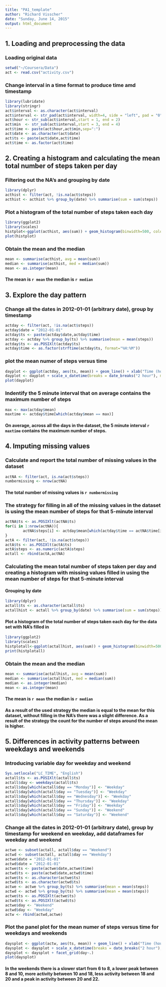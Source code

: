 ```yaml
---
title: "PA1_template"
author: "Richard Visscher"
date: "Sunday, June 14, 2015"
output: html_document
---
```


## 1. Loading and preprocessing the data

### Loading original data
```r
setwd("~/Coursera/Data")
act <- read.csv("activity.csv")
```

### Change interval in a time format to produce time amd timestamp
```r
library(lubridate)
library(stringr)
act$interval <- as.character(act$interval)
act$interval <- str_pad(act$interval, width=4, side = "left", pad = "0")
act$hour <- str_sub(act$interval,start = 1, end = 2)
act$min  <- str_sub(act$interval,start = 3, end = 4)
act$time <- paste(act$hour,act$min,sep=":")
act$date <- as.character(act$date)
act$ts <- paste(act$date,act$time)
act$time <- as.factor(act$time)
```



## 2. Creating a histogram and calculating the  mean total number of steps taken per day

### Filtering out the NA's and grouping by date
```r
library(dplyr)
acthist <- filter(act, !is.na(act$steps))
acthist <- acthist %>% group_by(date) %>% summarise(sum = sum(steps))
```

### Plot a histogram of the total number of steps taken each day
```r
library(ggplot2)
library(scales)
histplot<-ggplot(acthist, aes(sum)) + geom_histogram(binwidth=500, colour="black", fill="white") + xlab("Total number of steps taken per day") + ylab("Count")
plot(histplot)
```

### Obtain the mean and the median
```r
mean <- summarise(acthist, avg = mean(sum))
median <- summarise(acthist, med = median(sum))
mean <- as.integer(mean)
```
#### The mean is `r mean` the median is `r median`



## 3. Explore the day pattern

### Change all the dates in 2012-01-01 (arbitrary date), group by timestamp 
```r
actday <- filter(act, !is.na(act$steps))
actday$date = "2012-01-01"
actday$ts <- paste(actday$date,actday$time)
actday <- actday %>% group_by(ts) %>% summarise(mean = mean(steps))
actday$ts <- as.POSIXlt(actday$ts)
actday$time <- as.factor(strftime(actday$ts, format="%H:%M"))
```
### plot the mean numer of steps versus time
```r
dayplot <- ggplot(actday, aes(ts, mean)) + geom_line() + xlab("Time (hours)") + ylab("Mean number of steps")
dayplot <- dayplot + scale_x_datetime(breaks = date_breaks("2 hour"), minor_breaks=date_breaks("1 hour"), labels=date_format("%H"))
plot(dayplot)
```

### Indentify the 5 minute interval that on average contains the maximum number of steps
```r
max <- max(actday$mean)
maxtime <- actday$time[which(actday$mean == max)]  
```
####  On average, across all the days in the dataset, the 5 minute interval `r maxtime` contains the maximum number of steps.



## 4. Imputing missing values

### Calculate and report the total number of missing values in the dataset 
```r
actNA <- filter(act, is.na(act$steps))
numbermissing <- nrow(actNA)
```
#### The total number of missing values is `r numbermissing`

### The strategy for filling in all of the missing values in the dataset is using the mean number of steps for that 5-minute interval
```r
actNA$ts <- as.POSIXlt(actNA$ts)
for(i in 1:nrow(actNA)){ 
        actNA$steps[i] <- actday$mean[which(actday$time == actNA$time[i])]
} 
actA <- filter(act, !is.na(act$steps))
actA$ts <- as.POSIXlt(actA$ts)
actA$steps <- as.numeric(actA$steps)
actall <- rbind(actA,actNA)
```
### Calculating the  mean total number of steps taken per day and creating a histogram with missing values filled in using the mean number of steps for that 5-minute interval

#### Grouping by date
```r
library(dplyr)
actall$ts <- as.character(actall$ts)
actallhist <- actall %>% group_by(date) %>% summarise(sum = sum(steps))
```
#### Plot a histogram of the total number of steps taken each day for the data set with NA's filled in
```r
library(ggplot2)
library(scales)
histplotall<-ggplot(actallhist, aes(sum)) + geom_histogram(binwidth=500, colour="black", fill="white") + xlab("Total number of steps taken per day") + ylab("Count")
print(histplotall)
```

### Obtain the mean and the median
```r
mean <- summarise(actallhist, avg = mean(sum))
median <- summarise(actallhist, med = median(sum))
median <- as.integer(median)
mean <- as.integer(mean)
```
#### The mean is `r mean` the median is `r median`
#### As a result of the used strategy the median is equal to the mean for this dataset, without filling in the NA's there was a slight difference. As a result of the strategy the count for the number of steps around the mean is higher.



## 5. Differences in activity patterns between weekdays and weekends

### Introducing variable day for weekday and weekend
```r
Sys.setlocale("LC_TIME", "English")
actall$ts <- as.POSIXlt(actall$ts)
actall$day <- weekdays(actall$ts)
actall$day[which(actall$day == "Monday")] <- "Weekday"
actall$day[which(actall$day == "Tuesday")] <- "Weekday"
actall$day[which(actall$day == "Wednesday")] <- "Weekday"
actall$day[which(actall$day == "Thursday")] <- "Weekday"
actall$day[which(actall$day == "Friday")] <- "Weekday"
actall$day[which(actall$day == "Sunday")] <- "Weekend"
actall$day[which(actall$day == "Saturday")] <- "Weekend"
```

### Change all the dates in 2012-01-01 (arbitrary date), group by timestamp for weekend en weekday, add dataframes for weekday and weekend
```r
actwe <- subset(actall, actall$day == "Weekend")
actwd <- subset(actall, actall$day == "Weekday")
actwe$date = "2012-01-01"
actwd$date = "2012-01-01"
actwe$ts <- paste(actwe$date,actwe$time)
actwd$ts <- paste(actwd$date,actwd$time)
actwe$ts <- as.character(actwe$ts)
actwd$ts <- as.character(actwd$ts)
actwe <- actwe %>% group_by(ts) %>% summarise(mean = mean(steps))
actwd <- actwd %>% group_by(ts) %>% summarise(mean = mean(steps))
actwe$ts <- as.POSIXlt(actwe$ts)
actwd$ts <- as.POSIXlt(actwd$ts)
actwe$day <- "Weekend"
actwd$day <- "Weekday"
actw <- rbind(actwd,actwe)
```

### Plot the panel plot for the mean numer of steps versus time for weekdays and weekends
```r
daysplot <- ggplot(actw, aes(ts, mean)) + geom_line() + xlab("Time (hours)") + ylab("Mean number of steps")
daysplot <- daysplot + scale_x_datetime(breaks = date_breaks("2 hour"), minor_breaks=date_breaks("1 hour"), labels=date_format("%H"))
daysplot <- daysplot + facet_grid(day~.)
plot(daysplot)
```

#### In the weekends there is a slower start from 6 to 8, a lower peak between 8 and 10, more activity between 10 and 18, less activity between 18 and 20 and a peak in activity between 20 and 22.
